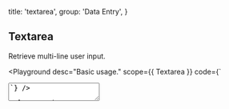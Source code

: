 
  title: 'textarea',
  group: 'Data Entry',
}

## Textarea

Retrieve multi-line user input.

<Playground
  desc="Basic usage."
  scope={{ Textarea }}
  code={`
<Textarea placeholder="Please enter a description." />
`} />

<Playground
  title="width"
  desc="Specify width manually."
  scope={{ Textarea }}
  code={`
<Textarea width="100%" placeholder="ZEIT Now is the optimal workflow for frontend teams. All-in-one: Static and JAMstack deployment, Serverless Functions, and Global CDN." />
`} />

<Playground
  title="disabled"
  desc="Disable interactive textarea."
  scope={{ Textarea }}
  code={`
<Textarea width="100%" disabled placeholder="ZEIT Now is the optimal workflow for frontend teams. All-in-one: Static and JAMstack deployment, Serverless Functions, and Global CDN." />
`} />

<Playground
  title="status"
  desc="Differentiate states by color."
  scope={{ Textarea, Spacer }}
  code={`
<>
  <Textarea status="success" minHeight="65px" value="Success" />
  <Spacer x={.5} inline />
  <Textarea status="secondary" minHeight="65px" value="Secondary" />
  <Spacer y={.5} />
  <Textarea status="warning" minHeight="65px" value="Warning" />
  <Spacer x={.5} inline />
  <Textarea status="error" minHeight="65px" value="Error" />
</>
`} />

<Playground
  title="get change"
  desc="Capture changes in textarea."
  scope={{ Textarea, useState }}
  code={`
() => {
  const [value, setValue] = useState()
  const handler = (e) => {
    setValue(e.target.value)
    console.log(e.target.value)
  }
  return (
    <Textarea width="100%"
     value={value}
     onChange={handler}
     placeholder="ZEIT Now is the optimal workflow for frontend teams. All-in-one: Static and JAMstack deployment, Serverless Functions, and Global CDN." />
  )
}
`} />

<Playground
  title={<>With <Code>useInput</Code></>}
  desc="Use `hooks` to capture changes."
  scope={{ Textarea, useInput, Button, Spacer }}
  code={`
() => {
  const { setState, reset, bindings } = useInput('ZEIT Now is the optimal workflow for frontend teams. All-in-one: Static and JAMstack deployment, Serverless Functions, and Global CDN.')
  return (
    <>
      <Textarea width="100%" {...bindings}/>
      <Spacer y={.5} />
      <Button auto type="secondary" size="small" onClick={() => setState(Math.random().toString(32))}>set value</Button>
      <Spacer y={.5} />
      <Button auto size="small" onClick={() => reset()}>reset value</Button>
    </>
  )
}
`} />

<Attributes edit="/pages/en-us/components/textarea.mdx">
<Attributes.Title alias="Input.Textarea">Textarea.Props</Attributes.Title>

| Attribute | Description | Type | Accepted values | Default
| ---------- | ---------- | ---- |  -------------- | ------ |
| **value** | textarea value | `string` | - | - |
| **initialValue** | textarea value | `string` | - | - |
| **placeholder** | placeholder | `string` | - | - |
| **status** | current status | `NormalTypes` | `'default', 'secondary', 'success', 'warning', 'error'` | `default` |
| **readOnly** | native attr | `boolean` | - | `false` |
| **disabled** | disable input | `boolean` | - | `false` |
| **width** | set width string | `string` | - | `initial` |
| **minHeight** | set min-height string | `string` | - | - |
| **onChange** | change event | `(e: React.ChangeEvent) => void` | - | - |
| ... | native props | `TextareaHTMLAttributes` | `'form', 'id', 'className', ...` | - |

<Attributes.Title>useInput</Attributes.Title>

```ts
type useInput = (initialValue: string) => {
  state: string
  setState: Dispatch<SetStateAction<string>>
  currentRef: MutableRefObject<string>
  reset: () => void
  bindings: {
    value: string
    onChange: (event: React.ChangeEvent<HTMLInputElement>) => void
  }
}
```

</Attributes>

